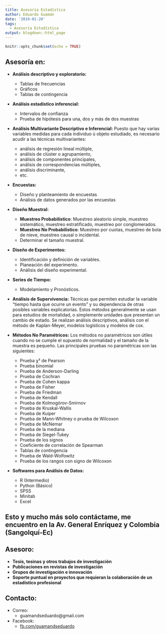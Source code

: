 ```yaml
---
title: Asesoría Estadística
author: Eduardo Guamán
date: '2019-01-20'
tags:
  - Asesoría Estadística
output: blogdown::html_page
---
```


```r
knitr::opts_chunk$set(echo = TRUE)

```

## Asesoría en:

* **Análisis descriptivo y exploratorio:** 
  - Tablas de frecuencias
  - Gráficos
  - Tablas de contingencia

* **Análisis estadístico inferencial:** 
  - Intervalos de confianza
  - Prueba de hipótesis para una, dos y más de dos muestras

+ **Análisis Multivariante Descriptivo e Inferencial:** 
Puesto que hay varias variables medidas para cada individuo ú objeto estudiado, es necesario acudir a las técnicas multivariantes:
  - análisis de regresión lineal múltiple,
  - análisis de clúster o agrupamiento,
  - análisis de componentes principales,
  - análisis de correspondencias múltiples,
  - análisis discriminante,
  - etc.

+ **Encuestas:** 
  - Diseño y planteamiento de encuestas
  - Análisis de datos generados por las encuestas

+ **Diseño Muestral:** 
  - __Muestreo Probabilístico__: Muestreo aleatorio simple, muestreo sistemático, muestreo estratificado, muestreo por conglomerados.
  - __Muestreo No Probabilístico__: Muestreo por cuotas, muestreo de bola de nieve, muestreo causal o incidental.
  - Determinar el tamaño muestral.

+ **Diseño de Experimentos:** 
  - Identificación y definición de variables.
  - Planeación del experimento.
  - Análisis del diseño experimental.
  
+ **Series de Tiempo:** 
  - Modelamiento y Pronósticos.

+ **Análisis de Supervivencia:** 
Técnicas que permiten estudiar la variable “tiempo hasta que ocurre un evento” y su dependencia de otras posibles variables explicatorias. Estos métodos generalmente se usan para estudios de mortalidad, o simplemente unidades que presentan un cambio de estado. Se realizan análisis descriptivos, análisis con el método de Kaplan-Meyer, modelos logísticos y modelos de cox.

+ **Métodos No Paramétricos:** 
Los métodos no paramétricos son útiles cuando no se cumple el supuesto de normalidad y el tamaño de la muestra es pequeño. Las principales pruebas no paramétricas son las siguientes:
  - Prueba χ² de Pearson
  - Prueba binomial
  - Prueba de Anderson-Darling
  - Prueba de Cochran
  - Prueba de Cohen kappa
  - Prueba de Fisher
  - Prueba de Friedman
  - Prueba de Kendall
  - Prueba de Kolmogórov-Smirnov
  - Prueba de Kruskal-Wallis
  - Prueba de Kuiper
  - Prueba de Mann-Whitney o prueba de Wilcoxon
  - Prueba de McNemar
  - Prueba de la mediana
  - Prueba de Siegel-Tukey
  - Prueba de los signos
  - Coeficiente de correlación de Spearman
  - Tablas de contingencia
  - Prueba de Wald-Wolfowitz
  - Prueba de los rangos con signo de Wilcoxon

+ **Softwares para Análisis de Datos:** 
  - R (Intermedio)
  - Python (Básico)
  - SPSS
  - Minitab
  - Excel

## Esto y mucho más solo contáctame, me encuentro en la Av. General Enríquez y Colombia (Sangolquí-Ec)

## Asesoro:

+ **Tesis, tesinas y otros trabajos de investigación**
+ **Publicaciones en revistas de investigación**
+ **Grupos de investigación e innovación**
+ **Soporte puntual en proyectos que requieran la colaboración de un estadístico profesional**

## Contacto:

* Correo: 
    * guamandseduardo@gmail.com
* Facebook:
    * [fb.com/guamandseduardo](https://www.facebook.com/guamandseduardo)
